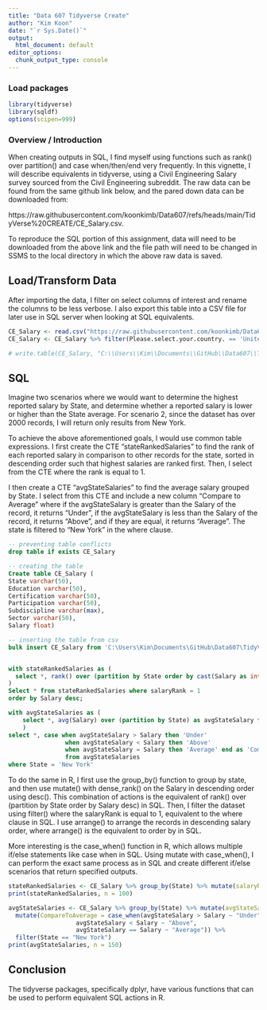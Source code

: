 ```yaml
---
title: "Data 607 Tidyverse Create"
author: "Kim Koon"
date: "`r Sys.Date()`"
output:
  html_document: default
editor_options: 
  chunk_output_type: console
---
```


### Load packages

```r
library(tidyverse)
library(sqldf)
options(scipen=999)
```

### Overview / Introduction

When creating outputs in SQL, I find myself using functions such as rank() over partition() and case when/then/end very frequently.  In this vignette, I will describe equivalents in tidyverse, using a Civil Engineering Salary survey sourced from the Civil Engineering subreddit.  The raw data can be found from the same github link below, and the pared down data can be downloaded from: 

https://raw.githubusercontent.com/koonkimb/Data607/refs/heads/main/TidyVerse%20CREATE/CE_Salary.csv.  

To reproduce the SQL portion of this assignment, data will need to be downloaded from the above link and the file path will need to be changed in SSMS to the local directory in which the above raw data is saved.  

## Load/Transform Data

After importing the data, I filter on select columns of interest and rename the columns to be less verbose.  I also export this table into a CSV file for later use in SQL server when looking at SQL equivalents.

```r
CE_Salary <- read.csv("https://raw.githubusercontent.com/koonkimb/Data607/refs/heads/main/TidyVerse%20CREATE/2023_CE_Salary_Survey.csv", header = TRUE, sep = ",")
CE_Salary <- CE_Salary %>% filter(Please.select.your.country. == 'United States of America') %>% select(What.state.do.you.work.in., Select.your.highest.level.of.education.attainment,Select.your.highest.level.of.professional.attainment..1, Which.best.describes.your.participation.in.the.Civil.Engineering.industry., Which.sub.discipline.do.you.work.in., Do.you.work.in.the.Public.or.Private.sector., What.is.your.current.annual.salary.) %>% rename(State = What.state.do.you.work.in., Education = Select.your.highest.level.of.education.attainment, Certification = Select.your.highest.level.of.professional.attainment..1, Partitipation = Which.best.describes.your.participation.in.the.Civil.Engineering.industry., Subdiscipline = Which.sub.discipline.do.you.work.in., Sector = Do.you.work.in.the.Public.or.Private.sector., Salary = What.is.your.current.annual.salary.)

# write.table(CE_Salary, "C:\\Users\\Kim\\Documents\\GitHub\\Data607\\TidyVerse CREATE\\CE_Salary.csv", quote = FALSE, row.names = FALSE, sep = ";")
```

## SQL

Imagine two scenarios where we would want to determine the highest reported salary by State, and determine whether a reported salary is lower or higher than the State average.  For scenario 2, since the dataset has over 2000 records, I will return only results from New York.

To achieve the above aforementioned goals, I would use common table expressions.  I first create the CTE "stateRankedSalaries" to find the rank of each reported salary in comparison to other records for the state, sorted in descending order such that highest salaries are ranked first.  Then, I select from the CTE where the rank is equal to 1.  

I then create a CTE "avgStateSalaries" to find the average salary grouped by State.  I select from this CTE and include a new column "Compare to Average" where if the avgStateSalary is greater than the Salary of the record, it returns "Under", if the avgStateSalary is less than the Salary of the record, it returns "Above", and if they are equal, it returns "Average".  The state is filtered to "New York" in the where clause.

```SQL
-- preventing table conflicts
drop table if exists CE_Salary

-- creating the table
Create table CE_Salary (
State varchar(50),
Education varchar(50),
Certification varchar(50),
Participation varchar(50),
Subdiscipline varchar(max),
Sector varchar(50),
Salary float)

-- inserting the table from csv
bulk insert CE_Salary from 'C:\Users\Kim\Documents\GitHub\Data607\TidyVerse CREATE\CE_Salary.csv' with (firstrow = 2, fieldterminator = ';', rowterminator = '\n');


with stateRankedSalaries as (
  select *, rank() over (partition by State order by cast(Salary as int) desc) as salaryRank from CE_Salary 
)
Select * from stateRankedSalaries where salaryRank = 1
order by Salary desc;

with avgStateSalaries as (
	select *, avg(Salary) over (partition by State) as avgStateSalary from CE_Salary
	)
select *, case when avgStateSalary > Salary then 'Under' 
				when avgStateSalary < Salary then 'Above'
				when avgStateSalary = Salary then 'Average' end as 'Compare to Average'
				from avgStateSalaries
where State = 'New York'
```

To do the same in R, I first use the group_by() function to group by state, and then use mutate() with dense_rank() on the Salary in descending order using desc().  This combination of actions is the equivalent of rank() over (partition by State order by Salary desc) in SQL.  Then, I filter the dataset using filter() where the salaryRank is equal to 1, equivalent to the where clause in SQL.  I use arrange() to arrange the records in descending salary order, where arrange() is the equivalent to order by in SQL.

More interesting is the case_when() function in R, which allows multiple if/else statements like case when in SQL.  Using mutate with case_when(), I can perform the exact same process as in SQL and create different if/else scenarios that return specified outputs.  

```r
stateRankedSalaries <- CE_Salary %>% group_by(State) %>% mutate(salaryRank = dense_rank(desc(Salary))) %>% filter(salaryRank == 1) %>% arrange(desc(Salary))
print(stateRankedSalaries, n = 100)

avgStateSalaries <- CE_Salary %>% group_by(State) %>% mutate(avgStateSalary = mean(Salary)) %>% 
  mutate(CompareToAverage = case_when(avgStateSalary > Salary ~ "Under",
                   avgStateSalary < Salary ~ "Above",
                   avgStateSalary == Salary ~ "Average")) %>%
  filter(State == "New York")
print(avgStateSalaries, n = 150)
```

## Conclusion

The tidyverse packages, specifically dplyr, have various functions that can be used to perform equivalent SQL actions in R.  